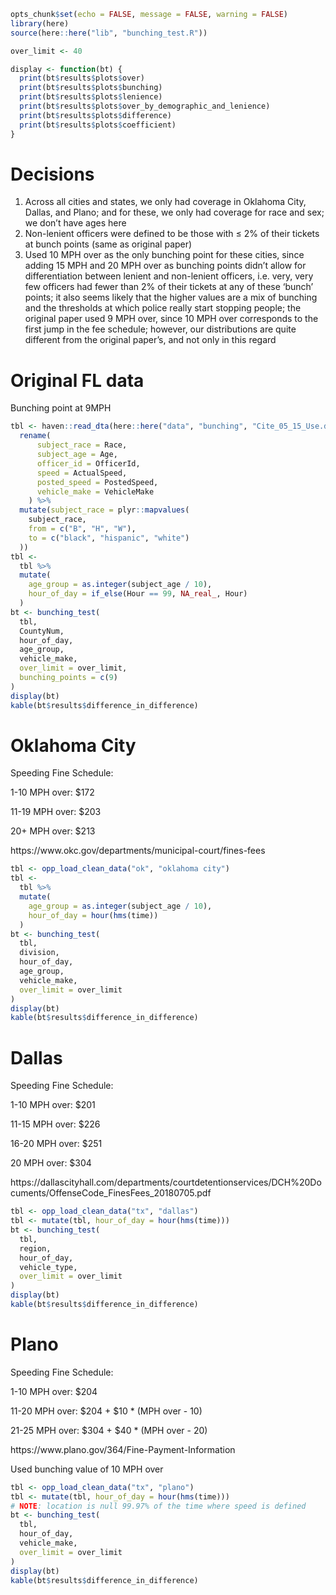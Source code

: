 ```r
opts_chunk$set(echo = FALSE, message = FALSE, warning = FALSE)
library(here)
source(here::here("lib", "bunching_test.R"))

over_limit <- 40

display <- function(bt) {
  print(bt$results$plots$over)
  print(bt$results$plots$bunching)
  print(bt$results$plots$lenience)
  print(bt$results$plots$over_by_demographic_and_lenience)
  print(bt$results$plots$difference)
  print(bt$results$plots$coefficient)
}
```

# Decisions

1. Across all cities and states, we only had coverage in Oklahoma City, Dallas,
and Plano; and for these, we only had coverage for race and sex; we don't have
ages here
2. Non-lenient officers were defined to be those with $\le$ 2% of their
tickets at bunch points (same as original paper)
3. Used 10 MPH over as the only bunching point for these cities, since adding
15 MPH and 20 MPH over as bunching points didn't allow for differentiation
between lenient and non-lenient officers, i.e. very, very few officers had
fewer than 2% of their tickets at any of these 'bunch' points; it also seems
likely that the higher values are a mix of bunching and the thresholds at which
police really start stopping people; the original paper used 9 MPH over, since
10 MPH over corresponds to the first jump in the fee schedule; however, our
distributions are quite different from the original paper's, and not only in
this regard

\newpage

# Original FL data

Bunching point at 9MPH

```r
tbl <- haven::read_dta(here::here("data", "bunching", "Cite_05_15_Use.dta")) %>% 
  rename(
      subject_race = Race,
      subject_age = Age,
      officer_id = OfficerId, 
      speed = ActualSpeed, 
      posted_speed = PostedSpeed,
      vehicle_make = VehicleMake
    ) %>% 
  mutate(subject_race = plyr::mapvalues(
    subject_race, 
    from = c("B", "H", "W"), 
    to = c("black", "hispanic", "white")
  ))
tbl <-
  tbl %>%
  mutate(
    age_group = as.integer(subject_age / 10),
    hour_of_day = if_else(Hour == 99, NA_real_, Hour)
  )
bt <- bunching_test(
  tbl,
  CountyNum,
  hour_of_day,
  age_group,
  vehicle_make,
  over_limit = over_limit,
  bunching_points = c(9)
)
display(bt)
kable(bt$results$difference_in_difference)
```


\newpage

# Oklahoma City

Speeding Fine Schedule: 

1-10 MPH over: \$172 

11-19 MPH over: \$203 

20+ MPH over: \$213 

https://www.okc.gov/departments/municipal-court/fines-fees 

```r
tbl <- opp_load_clean_data("ok", "oklahoma city")
tbl <-
  tbl %>%
  mutate(
    age_group = as.integer(subject_age / 10),
    hour_of_day = hour(hms(time))
  )
bt <- bunching_test(
  tbl,
  division,
  hour_of_day,
  age_group,
  vehicle_make,
  over_limit = over_limit
)
display(bt)
kable(bt$results$difference_in_difference)
```

\newpage

# Dallas

Speeding Fine Schedule: 

1-10 MPH over: \$201 

11-15 MPH over: \$226 

16-20 MPH over: \$251 

20 MPH over: \$304 

https://dallascityhall.com/departments/courtdetentionservices/DCH%20Documents/OffenseCode_FinesFees_20180705.pdf 

```r
tbl <- opp_load_clean_data("tx", "dallas")
tbl <- mutate(tbl, hour_of_day = hour(hms(time)))
bt <- bunching_test(
  tbl,
  region,
  hour_of_day,
  vehicle_type,
  over_limit = over_limit
)
display(bt)
kable(bt$results$difference_in_difference)
```

\newpage

# Plano

Speeding Fine Schedule: 

1-10 MPH over: \$204 

11-20 MPH over: \$204 + \$10 * (MPH over - 10) 

21-25 MPH over: \$304 + \$40 * (MPH over - 20) 

https://www.plano.gov/364/Fine-Payment-Information 

Used bunching value of 10 MPH over 

```r
tbl <- opp_load_clean_data("tx", "plano")
tbl <- mutate(tbl, hour_of_day = hour(hms(time)))
# NOTE: location is null 99.97% of the time where speed is defined
bt <- bunching_test(
  tbl,
  hour_of_day,
  vehicle_make,
  over_limit = over_limit
)
display(bt)
kable(bt$results$difference_in_difference)
```

